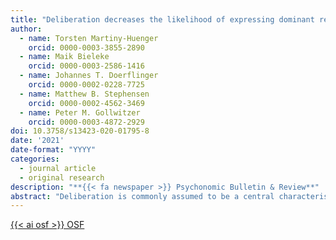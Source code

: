 ```yaml
---
title: "Deliberation decreases the likelihood of expressing dominant responses"
author:
  - name: Torsten Martiny-Huenger
    orcid: 0000-0003-3855-2890
  - name: Maik Bieleke
    orcid: 0000-0003-2586-1416
  - name: Johannes T. Doerflinger
    orcid: 0000-0002-0228-7725
  - name: Matthew B. Stephensen
    orcid: 0000-0002-4562-3469
  - name: Peter M. Gollwitzer
    orcid: 0000-0003-4872-2929
doi: 10.3758/s13423-020-01795-8
date: '2021'
date-format: "YYYY"
categories:
  - journal article
  - original research
description: "**{{< fa newspaper >}} Psychonomic Bulletin & Review**"
abstract: "Deliberation is commonly assumed to be a central characteristic of humans’ higher cognitive functions, and the responses following deliberation are attributed to mechanisms that are qualitatively different from lower-level associative or affectively driven responses. In contrast to this perspective, the current article’s aim is to draw attention to potential issues with making inferences about mechanisms of deliberation based on characteristics of the observed decision outcomes. We propose that a consequence of deliberation is to simply reduce the likelihood of expressing immediately available (dominant) responses. We illustrate how this consequence of deliberation can provide a parsimonious explanation for a broad range of prior research on decision-making. Furthermore, we discuss how the present perspective on deliberation relates to the question of how the cognitive system implements nondominant responses based on associative learning and affective prioritization rather than voluntary decisions. Beyond the present article’s theoretical focus, for illustrative purposes, we provide some empirical evidence (three studies, *N* = 175) that is in line with our proposal. In sum, our theoretical framework, prior empirical evidence, and the present studies suggest that deliberation reduces the likelihood of expressing dominant responses. Although we do not argue that this is the only consequence or mechanism regarding deliberation, we aim to highlight that it is worthwhile considering this minimal consequence of deliberation as compared with certain higher cognitive functions in the interpretation of deliberation outcomes."
---
```


<a class="btn btn-dark rounded-pill" href="https://osf.io/wp6eh/?view_only=2d701734309a433b9122a4b4443bc40a" role="button">{{< ai osf >}} OSF</a>
